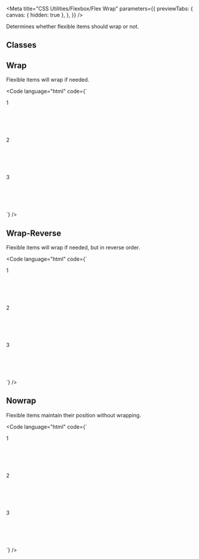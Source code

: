 
<Meta
  title="CSS Utilities/Flexbox/Flex Wrap"
  parameters={{
    previewTabs: {
      canvas: { hidden: true },
    },
  }}
/>

<Banner label="Flex Wrap" section="CSS Utilities" color="green" />

<Lead>Determines whether flexible items should wrap or not.</Lead>

## Classes

<CssFlexboxWrap />


## Wrap

Flexible items will wrap if needed.

<Code
  language="html"
  code={`
<div class="is-flex is-flex-wrap-wrap" style="max-width: 500px">
  <div class="is-flex is-align-items-center is-justify-content-center has-background-green-3 m-normal has-radius-normal" style="min-width: 200px; min-height: 100px">1</div>
  <div class="is-flex is-align-items-center is-justify-content-center has-background-green-3 m-normal has-radius-normal" style="min-width: 200px; min-height: 100px">2</div>
  <div class="is-flex is-align-items-center is-justify-content-center has-background-green-3 m-normal has-radius-normal" style="min-width: 200px; min-height: 100px">3</div>
</div>
`}
/>

## Wrap-Reverse

Flexible items will wrap if needed, but in reverse order.

<Code
  language="html"
  code={`
<div class="is-flex is-flex-wrap-wrap-reverse" style="max-width: 500px">
  <div class="is-flex is-align-items-center is-justify-content-center has-background-green-3 m-normal has-radius-normal" style="min-width: 200px; min-height: 100px">1</div>
  <div class="is-flex is-align-items-center is-justify-content-center has-background-green-3 m-normal has-radius-normal" style="min-width: 200px; min-height: 100px">2</div>
  <div class="is-flex is-align-items-center is-justify-content-center has-background-green-3 m-normal has-radius-normal" style="min-width: 200px; min-height: 100px">3</div>
</div>
`}
/>

## Nowrap

Flexible items maintain their position without wrapping.

<Code
  language="html"
  code={`
<div class="is-flex is-flex-wrap-nowrap" style="max-width: 500px">
  <div class="is-flex is-align-items-center is-justify-content-center has-background-green-3 m-normal has-radius-normal" style="min-width: 200px; min-height: 100px">1</div>
  <div class="is-flex is-align-items-center is-justify-content-center has-background-green-3 m-normal has-radius-normal" style="min-width: 200px; min-height: 100px">2</div>
  <div class="is-flex is-align-items-center is-justify-content-center has-background-green-3 m-normal has-radius-normal" style="min-width: 200px; min-height: 100px">3</div>
</div>
`}
/>

